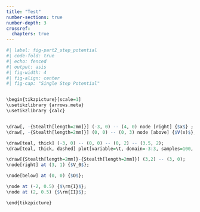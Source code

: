 ```yaml
---
title: "Test"
number-sections: true
number-depth: 3
crossref:
  chapters: true
---
```


```r
#| label: fig-part2_step_potential
#| code-fold: true
#| echo: fenced
#| output: asis
#| fig-width: 4
#| fig-align: center
#| fig-cap: "Single Step Potential"


\begin{tikzpicture}[scale=1]
\usetikzlibrary {arrows.meta}
\usetikzlibrary {calc}


\draw[, -{Stealth[length=2mm]}] (-3, 0) -- (4, 0) node [right] {$x$} ;
\draw[, -{Stealth[length=2mm]}] (0, 0) -- (0, 3) node [above] {$V(x)$};

\draw[teal, thick] (-3, 0) -- (0, 0) -- (0, 2) -- (3.5, 2);
\draw[teal, thick, dashed] plot[variable=\t, domain=-3:3, samples=100, smooth,thick] ({0.3*\t}, {2/(1+exp(-3*\t))});

\draw[{Stealth[length=2mm]}-{Stealth[length=2mm]}] (3,2) -- (3, 0);
\node[right] at (3, 1) {$V_0$};

\node[below] at (0, 0) {$O$};

\node at (-2, 0.5) {$\rm{I}$};
\node at (2, 0.5) {$\rm{II}$};

\end{tikzpicture}
```